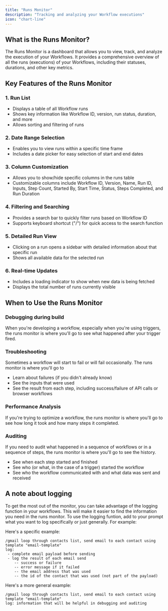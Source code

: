 ```yaml
---
title: "Runs Monitor"
description: "Tracking and analyzing your Workflow executions"
icon: "chart-line"
---
```


## What is the Runs Monitor?

The Runs Monitor is a dashboard that allows you to view, track, and analyze the execution of your Workflows. It provides a comprehensive overview of all the runs (executions) of your Workflows, including their statuses, durations, and other key metrics.

## Key Features of the Runs Monitor

### 1. Run List

- Displays a table of all Workflow runs
- Shows key information like Workflow ID, version, run status, duration, and more
- Allows sorting and filtering of runs

### 2. Date Range Selection

- Enables you to view runs within a specific time frame
- Includes a date picker for easy selection of start and end dates

### 3. Column Customization

- Allows you to show/hide specific columns in the runs table
- Customizable columns include Workflow ID, Version, Name, Run ID, Inputs, Step Count, Started By, Start Time, Status, Steps Completed, and Run Duration

### 4. Filtering and Searching

- Provides a search bar to quickly filter runs based on Workflow ID
- Supports keyboard shortcut ("/") for quick access to the search function

### 5. Detailed Run View

- Clicking on a run opens a sidebar with detailed information about that specific run
- Shows all available data for the selected run

### 6. Real-time Updates

- Includes a loading indicator to show when new data is being fetched
- Displays the total number of runs currently visible

## When to Use the Runs Monitor

### Debugging during build

When you're developing a workflow, especially when you're using triggers, the runs monitor is where you'll go to see what happened after your trigger fired.

### Troubleshooting

Sometimes a workflow will start to fail or will fail occasionally. The runs monitor is where you'll go to

- Learn about failures (if you didn't already know)
- See the inputs that were used
- See the result from each step, including success/failure of API calls or browser workflows

### Performance Analysis

If you're trying to optimize a workflow, the runs monitor is where you'll go to see how long it took and how many steps it completed.

### Auditing

If you need to audit what happened in a sequence of workflows or in a sequence of steps, the runs monitor is where you'll go to see the history.

- See when each step started and finished
- See who (or what, in the case of a trigger) started the workflow
- See who the workflow communicated with and what data was sent and received

## A note about logging

To get the most out of the monitor, you can take advantage of the logging function in your workflows. This will make it easier to find the information you need in the runs monitor. To use the logging funtion, add to your prompt what you want to log specifically or just generally. For example:

Here's a specific example:

```
/gmail loop through contacts list, send email to each contact using template "email-template"
log:
 - complete email payload before sending
 - log the result of each email send
    -- success or failure
    -- error message if it failed
    -- the email address that was used
    -- the id of the contact that was used (not part of the payload)
```

Here's a more general example:

```
/gmail loop through contacts list, send email to each contact using template "email-template"
log: information that will be helpful in debugging and auditing
```
